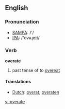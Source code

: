 ==English==

=== Pronunciation ===
*[[w:SAMPA|SAMPA]]: /'/
*[[w:IPA|IPA]]: /'ovəɻeɪt/

=== Verb ===

'''overate'''

# past tense of to [[overeat]]

==== Translations ====
*[[Dutch]]: [[overat]], [[overaten]]

[[vi:overate]]
